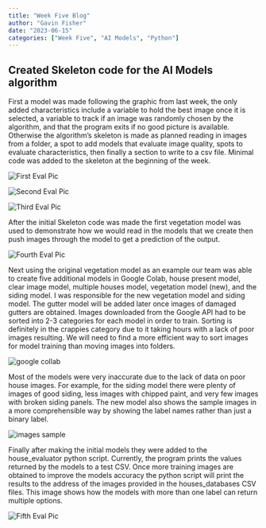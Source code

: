 ```yaml
---
title: "Week Five Blog"
author: "Gavin Fisher"
date: "2023-06-15"
categories: ["Week Five", "AI Models", "Python"]
---
```


## Created Skeleton code for the AI Models algorithm

First a model was made following the graphic from last week, the only added characteristics include a variable to hold the best image once it is selected, a variable to track if an image was randomly chosen by the algorithm, and that the program exits if no good picture is available. Otherwise the algorithm's skeleton is made as planned reading in images from a folder, a spot to add models that evaluate image quality, spots to evaluate characteristics, then finally a section to write to a csv file. Minimal code was added to the skeleton at the beginning of the week.

![](eval_skel1.png "First Eval Pic")

![](eval_skel2.png "Second Eval Pic")

![](eval_skel3.png "Third Eval Pic")


After the initial Skeleton code was made the first vegetation model was used to demonstrate how we would read in the models that we create then push images through the model to get a prediction of the output.

![](eval_skel4.png "Fourth Eval Pic")

Next using the original vegetation model as an example our team was able to create five additional models in Google Colab, house present model, clear image model, multiple houses model, vegetation model (new), and the siding model. I was responsible for the new vegetation model and siding model. The gutter model will be added later once images of damaged gutters are obtained. Images downloaded from the Google API had to be sorted into 2-3 categories for each model in order to train. Sorting is definitely in the crappies category due to it taking hours with a lack of poor images resulting. We will need to find a more efficient way to sort images for model training than moving images into folders.

![](sorting_pics.png "google collab")

Most of the models were very inaccurate due to the lack of data on poor house images. For example, for the siding model there were plenty of images of good siding, less images with chipped paint, and very few images with broken siding panels. The new model also shows the sample images in a more comprehensible way by showing the label names rather than just a binary label.

![](image_sample.png "images sample")

Finally after making the initial models they were added to the house_evaluator python script. Currently, the program prints the values returned by the models to a test CSV. Once more training images are obtained to improve the models accuracy the python script will print the results to the address of the images provided in the houses_databases CSV files. 
This image shows how the models with more than one label can return multiple options.

![](eval_skel5.png "Fifth Eval Pic")
